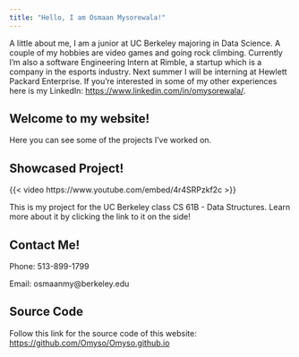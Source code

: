 ```yaml
---
title: "Hello, I am Osmaan Mysorewala!"
---
```


A little about me, I am a junior at UC Berkeley majoring in Data Science. A couple of my hobbies are video games and going rock climbing. Currently I'm also a software Engineering Intern at Rimble, a startup which is a company in the esports industry. Next summer I will be interning at Hewlett Packard Enterprise. If you're interested in some of my other experiences here is my LinkedIn: <https://www.linkedin.com/in/omysorewala/>.

## Welcome to my website!

Here you can see some of the projects I've worked on. 

## Showcased Project!

{{< video https://www.youtube.com/embed/4r4SRPzkf2c >}}

This is my project for the UC Berkeley class CS 61B - Data Structures. Learn more about it by clicking the link to it on the side!

## Contact Me!

Phone: 513-899-1799

Email: osmaanmy@berkeley.edu

## Source Code

Follow this link for the source code of this website: <https://github.com/Omyso/Omyso.github.io>


